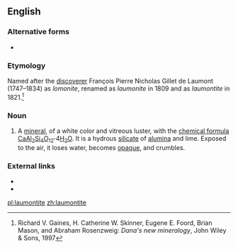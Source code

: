 ==English==

===Alternative forms===
* {{l|en|laumonite}}

===Etymology===
Named after the [[discoverer]] François Pierre Nicholas Gillet de Laumont (1747–1834) as ''lomonite'', renamed as ''laumonite'' in 1809 and as ''laumontite'' in 1821.<ref>Richard V. Gaines, H. Catherine W. Skinner, Eugene E. Foord, Brian Mason, and Abraham Rosenzweig: ''Dana's new mineralogy'', John Wiley & Sons, 1997</ref> {{suffix||ite|lang=en}}

===Noun===
{{en-noun|-|s}}

# {{lb|en|mineralogy}} A [[mineral]], of a white color and vitreous luster, with the [[chemical formula]] [[calcium|Ca]][[aluminium|Al]]<sub>2</sub>[[silicon|Si]]<sub>4</sub>[[oxygen|O]]<sub>12</sub>'''&middot;'''4[[water|H<sub>2</sub>O]]. It is a hydrous [[silicate]] of [[alumina]] and lime. Exposed to the air, it loses water, becomes [[opaque]], and crumbles.

===External links===
* {{R:WebMineral}}
* {{R:mindat}}
<references/>

[[pl:laumontite]]
[[zh:laumontite]]